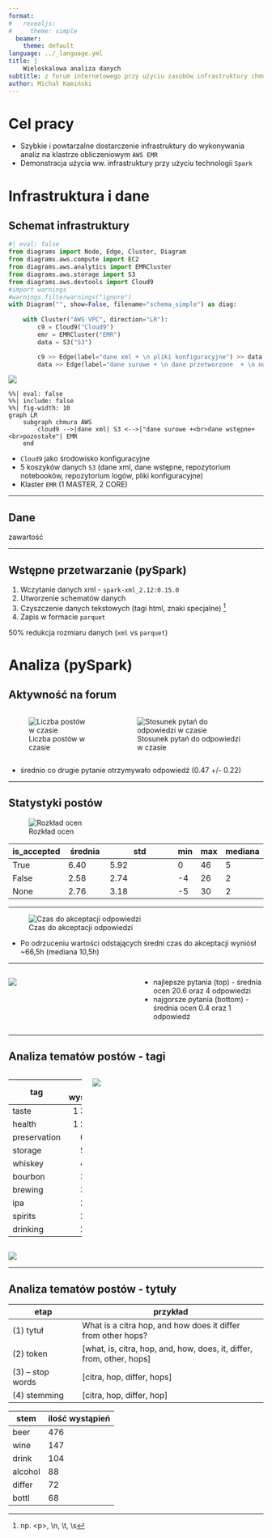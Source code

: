 ```yaml
---
format:
#   revealjs: 
#     theme: simple
  beamer: 
    theme: default   
language: ../_language.yml
title: |
    Wieloskalowa analiza danych 
subtitle: z forum internetowego przy użyciu zasobów infrastruktury chmurowej AWS oraz technologii Spark
author: Michał Kamiński
---
```


# Cel pracy

- Szybkie i powtarzalne dostarczenie infrastruktury do wykonywania analiz na klastrze obliczeniowym `AWS EMR`
- Demonstracja użycia ww. infrastruktury przy użyciu technologii `Spark` 

# Infrastruktura i dane

## Schemat infrastruktury

```python
#| eval: false
from diagrams import Node, Edge, Cluster, Diagram
from diagrams.aws.compute import EC2
from diagrams.aws.analytics import EMRCluster
from diagrams.aws.storage import S3
from diagrams.aws.devtools import Cloud9
#import warnings
#warnings.filterwarnings("ignore")
with Diagram("", show=False, filename="schema_simple") as diag:
    
    with Cluster("AWS VPC", direction="LR"):
        c9 = Cloud9("Cloud9") 
        emr = EMRCluster("EMR")
        data = S3("S3")

        c9 >> Edge(label="dane xml + \n pliki konfiguracyjne") >> data 
        data >> Edge(label="dane surowe + \n dane przetworzone  + \n notebooki + \n logi", reverse=True) >> emr
```

![](schema_simple.png){fig-align="center"}

```mermaid
%%| eval: false
%%| include: false
%%| fig-width: 10
graph LR
    subgraph chmura AWS
        cloud9 -->|dane xml| S3 <-->|"dane surowe +<br>dane wstępne+<br>pozostałe"| EMR
    end
```

- `Cloud9` jako środowisko konfiguracyjne
- 5 koszyków danych `S3` (dane xml, dane wstępne, repozytorium notebooków, repozytorium logów, pliki konfiguracyjne)
- Klaster `EMR` (1 MASTER, 2 CORE)

-----

## Dane

zawartość

-----

## Wstępne przetwarzanie (pySpark)

1. Wczytanie danych xml - `spark-xml_2.12:0.15.0`
2. Utworzenie schematów danych
3. Czyszczenie danych tekstowych (tagi html, znaki specjalne) ^[np. \<p\>, \\n, \\t, \\s]
4. Zapis w formacie `parquet`

::: {.callout-note}
50% redukcja rozmiaru danych (`xml` vs `parquet`)
:::

# Analiza (pySpark)

## Aktywność na forum

:::: {.columns}

::: {.column width="40%"}
![Liczba postów w czasie](fig-ryc2-output-1.png)
:::

::: {.column width="60%" }
![Stosunek pytań do odpowiedzi w czasie](fig-ryc3-output-1.png)
:::

::::

- średnio co drugie pytanie otrzymywało odpowiedź (0.47 +/- 0.22)

-----

## Statystyki postów

![Rozkład ocen](fig-ryc9-output-1.png)

| is_accepted | średnia    | std| min | max | mediana |
|-------------|------------|-----------------------|-----|-----|---------|
| True        | 6.40   | 5.92              | 0   | 46  | 5       |
| False       | 2.58  | 2.74              | -4  | 26  | 2       |
| None        | 2.76   | 3.18              | -5  | 30  | 2       |

-----

![Czas do akceptacji odpowiedzi](fig-ryc10-output-1.png)

- Po odrzuceniu wartości odstających średni czas do akceptacji wyniósł ~66,5h (mediana 10,5h)

-----

:::: {.columns}

::: {.column width="50%"}

![](fig-ryc5-output-1.png)

:::

::: {.column width="50%" text-align="center"}

- najlepsze pytania (top) - średnia ocen 20.6 oraz 4 odpowiedzi
- najgorsze pytania (bottom) - średnia ocen 0.4 oraz 1 odpowiedź


:::

::::

-----

## Analiza tematów postów - tagi

:::: {.columns}

::: {.column width="30%"}
\tiny

|tag |liczba wyświetleń|
|----|----------------------------:|
|taste |1 330 670|
|health |1 286 001|
|preservation |682 216|
|storage |542 860|
|whiskey |464 756|
|bourbon |330 268|
|brewing |307 892|
|ipa |291 935|
|spirits |255 328|
|drinking |225 924|

\normalsize
:::

::: {.column width="70%" }

![](fig-ryc7-output-1.png)

:::

::::

![](fig-ryc8-output-1.png)

-----

## Analiza tematów postów - tytuły
\small
|etap|przykład|
|------|----------------|
|(1) tytuł |What is a citra hop, and how does it differ from other hops?|
|(2) token |[what, is, citra, hop, and, how, does, it, differ, from, other, hops]|
|(3) -- stop words |[citra, hop, differ, hops]|
|(4) stemming |[citra, hop, differ, hop]|



|stem| ilość wystąpień|
|------|------|
|beer| 476|
|wine| 147|
|drink| 104|
|alcohol| 88|
|differ| 72|
|bottl| 68|
